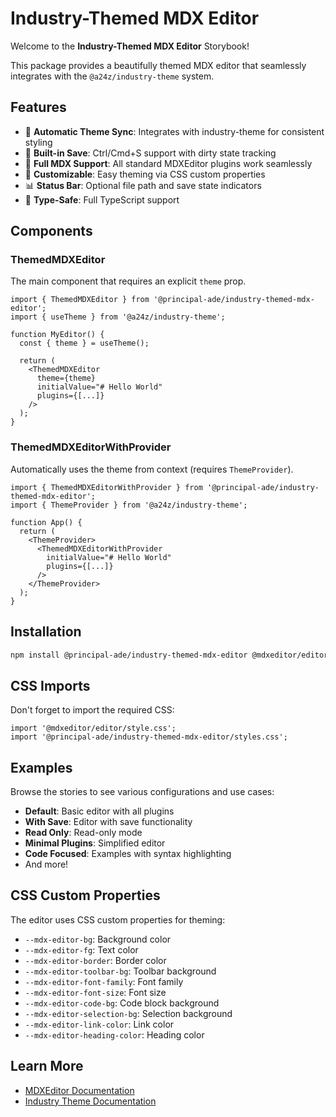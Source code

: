 <Meta title="Introduction" />

# Industry-Themed MDX Editor

Welcome to the **Industry-Themed MDX Editor** Storybook!

This package provides a beautifully themed MDX editor that seamlessly integrates with the `@a24z/industry-theme` system.

## Features

- 🎨 **Automatic Theme Sync**: Integrates with industry-theme for consistent styling
- 💾 **Built-in Save**: Ctrl/Cmd+S support with dirty state tracking
- 📝 **Full MDX Support**: All standard MDXEditor plugins work seamlessly
- 🔧 **Customizable**: Easy theming via CSS custom properties
- 📊 **Status Bar**: Optional file path and save state indicators
- 🎯 **Type-Safe**: Full TypeScript support

## Components

### ThemedMDXEditor

The main component that requires an explicit `theme` prop.

```tsx
import { ThemedMDXEditor } from '@principal-ade/industry-themed-mdx-editor';
import { useTheme } from '@a24z/industry-theme';

function MyEditor() {
  const { theme } = useTheme();

  return (
    <ThemedMDXEditor
      theme={theme}
      initialValue="# Hello World"
      plugins={[...]}
    />
  );
}
```

### ThemedMDXEditorWithProvider

Automatically uses the theme from context (requires `ThemeProvider`).

```tsx
import { ThemedMDXEditorWithProvider } from '@principal-ade/industry-themed-mdx-editor';
import { ThemeProvider } from '@a24z/industry-theme';

function App() {
  return (
    <ThemeProvider>
      <ThemedMDXEditorWithProvider
        initialValue="# Hello World"
        plugins={[...]}
      />
    </ThemeProvider>
  );
}
```

## Installation

```bash
npm install @principal-ade/industry-themed-mdx-editor @mdxeditor/editor @a24z/industry-theme
```

## CSS Imports

Don't forget to import the required CSS:

```tsx
import '@mdxeditor/editor/style.css';
import '@principal-ade/industry-themed-mdx-editor/styles.css';
```

## Examples

Browse the stories to see various configurations and use cases:

- **Default**: Basic editor with all plugins
- **With Save**: Editor with save functionality
- **Read Only**: Read-only mode
- **Minimal Plugins**: Simplified editor
- **Code Focused**: Examples with syntax highlighting
- And more!

## CSS Custom Properties

The editor uses CSS custom properties for theming:

- `--mdx-editor-bg`: Background color
- `--mdx-editor-fg`: Text color
- `--mdx-editor-border`: Border color
- `--mdx-editor-toolbar-bg`: Toolbar background
- `--mdx-editor-font-family`: Font family
- `--mdx-editor-font-size`: Font size
- `--mdx-editor-code-bg`: Code block background
- `--mdx-editor-selection-bg`: Selection background
- `--mdx-editor-link-color`: Link color
- `--mdx-editor-heading-color`: Heading color

## Learn More

- [MDXEditor Documentation](https://mdxeditor.dev/)
- [Industry Theme Documentation](https://github.com/a24z-ai/industry-theme)
